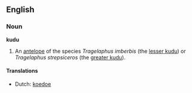 ==English==
===Noun===
'''kudu'''

#An [[antelope]] of the species ''Tragelaphus imberbis'' (the [[lesser kudu]]) or ''Tragelaphus strepsiceros'' (the [[greater kudu]]).

====Translations====
*Dutch: [[koedoe]]